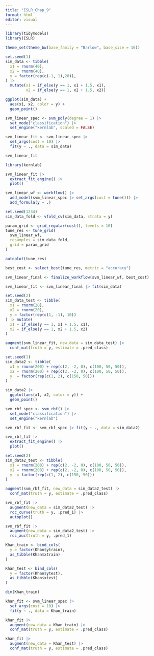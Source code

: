 ```yaml
---
title: "ISLR_Chap_9"
format: html
editor: visual
---
```


```r
library(tidymodels)
library(ISLR)

theme_set(theme_bw(base_family = "Barlow", base_size = 16))
```

```r
set.seed(1)
sim_data <- tibble(
  x1 = rnorm(40),
  x2 = rnorm(40),
  y = factor(rep(c(-1, 1),20)),
) |> 
  mutate(x1 = if_else(y == 1, x1 + 1.5, x1),
         x2 = if_else(y == 1, x2 + 1.5, x2))
```

```r
ggplot(sim_data) +
  aes(x1, x2, color = y) +
  geom_point()
```

```r
svm_linear_spec <- svm_poly(degree = 1) |> 
  set_mode("classification") |> 
  set_engine("kernlab", scaled = FALSE)

svm_linear_fit <- svm_linear_spec |> 
  set_args(cost = 10) |> 
  fit(y ~ ., data = sim_data)

svm_linear_fit
```

```r
library(kernlab)

svm_linear_fit |> 
  extract_fit_engine() |> 
  plot()
```

```r
svm_linear_wf <- workflow() |> 
  add_model(svm_linear_spec |> set_args(cost = tune())) |> 
  add_formula(y ~ .)

set.seed(1234)
sim_data_fold <- vfold_cv(sim_data, strata = y)

param_grid <- grid_regular(cost(), levels = 10)
tune_res <- tune_grid(
  svm_linear_wf,
  resamples = sim_data_fold,
  grid = param_grid
)
```

```r
autoplot(tune_res)
```

```r
best_cost <- select_best(tune_res, metric = "accuracy")

svm_linear_final <- finalize_workflow(svm_linear_wf, best_cost)

svm_linear_fit <- svm_linear_final |> fit(sim_data)
```

```r
set.seed(2)
sim_data_test <- tibble(
  x1 = rnorm(20),
  x2 = rnorm(20),
  y = factor(rep(c(1, -1), 10))
) |> mutate(
  x1 = if_else(y == 1, x1 + 1.5, x1),
  x2 = if_else(y == 1, x2 + 1.5, x2)
)
```

```r
augment(svm_linear_fit, new_data = sim_data_test) |> 
  conf_mat(truth = y, estimate = .pred_class)
```

```r
set.seed(1)
sim_data2 <- tibble(
  x1 = rnorm(200) + rep(c(2, -2, 0), c(100, 50, 50)),
  x2 = rnorm(200) + rep(c(2, -2, 0), c(100, 50, 50)),
  y  = factor(rep(c(1, 2), c(150, 50)))
)

sim_data2 |> 
  ggplot(aes(x1, x2, color = y)) +
  geom_point()
```

```r
svm_rbf_spec <- svm_rbf() |> 
  set_mode("classification") |> 
  set_engine("kernlab")

svm_rbf_fit <- svm_rbf_spec |> fit(y ~ ., data = sim_data2)

svm_rbf_fit |> 
  extract_fit_engine() |> 
  plot()
```

```r
set.seed(2)
sim_data2_test <- tibble(
  x1 = rnorm(200) + rep(c(2, -2, 0), c(100, 50, 50)),
  x2 = rnorm(200) + rep(c(2, -2, 0), c(100, 50, 50)),
  y  = factor(rep(c(1, 2), c(150, 50)))
)
```

```r
augment(svm_rbf_fit, new_data = sim_data2_test) |> 
  conf_mat(truth = y, estimate = .pred_class)
```

```r
svm_rbf_fit |> 
  augment(new_data = sim_data2_test) |> 
  roc_curve(truth = y, .pred_1) |> 
  autoplot()
```

```r
svm_rbf_fit |> 
  augment(new_data = sim_data2_test) |> 
  roc_auc(truth = y, .pred_1)
```

```r
Khan_train <- bind_cols(
  y = factor(Khan$ytrain),
  as_tibble(Khan$xtrain)
)

Khan_test <- bind_cols(
  y = factor(Khan$ytest),
  as_tibble(Khan$xtest)
)
```

```r
dim(Khan_train)
```

```r
khan_fit <- svm_linear_spec |> 
  set_args(cost = 10) |> 
  fit(y ~ ., data = Khan_train)

khan_fit |> 
  augment(new_data = Khan_train) |> 
  conf_mat(truth = y, estimate = .pred_class)
```

```r
khan_fit |> 
  augment(new_data = Khan_test) |> 
  conf_mat(truth = y, estimate = .pred_class)
```
